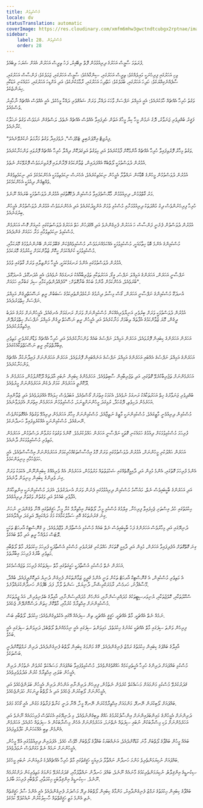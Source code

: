 ```yaml
---
title: މުސްކުޅިވުން
locale: dv
statusTranslation: automatic
coverImage: https://res.cloudinary.com/xmfm6mhw3gwctndtcubgx2rptnae/image/upload/v1740337243/small_cover_educacion_fundamental_a051170f1c.webp
sidebar:
    label: 28. މުސްކުޅިވުން
    order: 28
---
```

ފުރަތަމަ ސާޅީސް އަހަރުގެ ދިރިއުޅުމުން ފޮތް ލިބޭއިރު، ފަހު ތިރީސް އަހަރުން އެއަށް ޝަރަހަ ލިބެއެވެ.

ވިހި އަހަރުގައި ފިރިހެނަކީ މައިލެއްކެވެ؛ ތިރީސް އަހަރުގައި، ސިންގާއެކެވެ؛ ސާޅީސް އަހަރުގައި، ޖަމަލެކެވެ؛ ފަންސާސް އަހަރުގައި، ސާފެއްނެގިއްޔަކެވެ؛ ހަދިހަ އަހަރުގައި، ބުޅަލެކެވެ؛ ހަތްދިހަ އަހަރުގައި، ރާމާމަކުނެކެވެ؛ އަދި އަށްޑިހަ އަހަރުގައި، ހަމައެކަނި އަޑަކާއި ހިޔަންޏެކެވެ.

ވަގުތު ހުރިހާ އެއްޗެއް ހާމަކުރެއެވެ: އެއީ އަމިއްލަ ނަފްސަށް ވާހަކަ ދައްކާ، ވަރަށް ޝައުޤުވެރި ދައްކާ މީހެކެވެ، އެއީ އެއްވެސް އެއްޗެއް ނާހާއިރު ވެސްމެއެވެ.

ފަޤީރު ބުއްދިވެރި ޖަނަވާރު، ދޮގު ނަމުން މީހާ ކިޔާ މީހާގެ އަތުން ހެދިފައިވާ އެއްވެސް އެއްޗެއް ނެތެވެ، ލަސްވެގެން ނަމަވެސް ވަގުތު ނަހަލާކު ކުރާނެއެވެ.

"ފިޔުޖިޓް އިރޭޕަރެބިލީ ޓެމްޕަސް"، ދުވެފައިދާ ވަގުތު މަރާމަތު ނުކުރެވޭނެއެވެ.

ވަގުތު މިހާރު ފޮރުވިފައިވާ ހުރިހާ އެއްޗެއް އާންމުކޮށް ފާޅުކުރެއެވެ އަދި މިވަގުތު އަލިގަދަކޮށް ދިއްލާ ހުރިހާ އެއްޗެއް ފޮރުވައި ވަންހަނާކުރެއެވެ.

އުމުރުން ދުވަސްވުމަކީ ލޯތްބެކޭ އެއްފަދައިން، ޒުވާންކަމުގެ ފޭރާންލައި ފޮރުވިނަމަވެސް ފޮރުވޭކަށް ނެތެވެ.

އުމުރުން ދުވަސްވުމުން މީހުންގެ ބޮޑާކަން ނައްތާލާ އެމީހުން ނިކަމެތިކުރެއެވެ، އެހެނަސް ނިކަމެތިވުމަކީ އެހެންކަމެކެވެ އަދި ނިކަމެތިވެގެން ވެއްޓިގެން ދިއުމަކީ އެހެންކަމެކެވެ.

މަރު ގާތްވުމުން، ދިރިއުޅުމުން މާޔޫސްވެފައިވާ މުސްކުޅިން ދެކޭގޮތުގައި އުމުރުން ދުވަސްވުމަކީ ބުރައެއް ނޫނެވެ.

ހުރިހާ ފިރިހެނުންވެސް ދިގު މުއްދަތަކު ދިރިއުޅުމަށާއި މުސްކުޅި ވުމަށް އުންމީދުކުރެއެވެ އަދި އެހެންނަމަވެސް އުމުރުން ދުވަސްވުމުން އެމީހުން ބިރުގަނެއެވެ.

އުމުރުން ދުވަސްވުން ފެށެނީ ފަންސާސް ހަ އަހަރުން ފެށިގެންނެވެ އަދި އޭގެފަހުން ހަތް އަހަރުގެ ދުވަސްތަކުގައި ކުރިއަށް ގޮސް އަހަރެމެން މުސްކުޅިވެ ނިކަމެތިވުމާއި މަރާ ހަމައަށް ގެންދެއެވެ.

މުސްކުޅިންގެ އެންމެ ބޮޑު ހިތާމައަކީ، މުސްކުޅިވުމަކީ އެއްކަމެއްނަމަވެސް، މުސްކުޅިވެއްޖެކަން ޤަބޫލުކުރަން ބޭނުންނުވުމުގެ މޮޔަކަމާއި، މުސްކުޅިވުމަކީ ކުށެއްކަމަށް ހީކޮށް ޒުވާންކަމަށް ހީކުރުމުގެ މޮޔަކަމެވެ.

އުމުރުން ދުވަސްވުމުގައި އެންމެ ރަނގަޅުކަމަކީ، އެމީހާ މަންޒިލާއި ވަރަށް ގާތުގައި ވުމެވެ.

ނަފްސާނީ އަހަރެން، އަހަރެންގެ އަމިއްލަ ނަފްސު، އީގޯ، އަހަރުތަކާއި ތަޖުރިބާއާއެކު ރަނގަޅެއް ނުވެއެވެ؛ އެއީ އުދަނގޫވެ، އުނދަގޫވެ، ބުރަވެއެވެ، އެހެންކަމުން ޢާންމު ބަހެއް ބުނާގޮތަށް: "އުފެއްދުންތެރިކަމާއި ސިފަ ގަބުރާއި ހަމައަށް".

އުނދަގޫ މުސްކުޅިންގެ ނަފްސާނީ އަހަރެން، ގޯސް މިސާލު ދިނުމުގެ ނުކުޅެދުންތެރިކަމުގެ ސަބަބުން ރީތި ނަސޭހަތްދީގެން އަމިއްލަ ނަފްސަށް ހިތްވަރުދެއެވެ.

އުމުރުން ދުވަސްވުމަކީ ވަރަށް ބިރުވެރި އަނިޔާވެރިއެއްކަން މުސްކުޅިންނަށް ވަރަށް ރަނގަޅަށް އެނގެއެވެ، އެމީހުންނަށް މަރުގެ އަދަބު ދީގެން، މޮޔަ ޒުވާންކަމުގެ އުފާތައް ލިބުމަށް މަނާކުރެއެވެ އަދި އެމީހުން ރީތި ނަސޭހަތް ދީގެން އަމިއްލަ ނަފްސަށް ހިތްވަރުދޭން އިޚްތިޔާރުކުރެއެވެ.

އަހަރެން އަހަރެންގެ ކިބައިން ފޮރުވައެވެ، އަހަރެން އަމިއްލަ ނަފްސުގެ ބައެއް ވަންހަނާކުރެއެވެ އަދި ހުރިހާ އެއްޗެއް ވަޑާންކުރެވެނީ މަތިވެރި ޢިބާރާތްތަކާއި ރީތި ނަސޭހަތްތަކާއެކުގައެވެ.

އަހަރެންގެ އަމިއްލަ ނަފްސުގެ އެއްބައި އަހަރެންގެ އަމިއްލަ ނަފްސުގެ އަނެއްބައިން ފޮރުވައެވެ. އަހަރެން އަހަރެންނަށް ފައިދާނުކުރާ އެއްޗެއް ވަންހަނާކުރެއެވެ.

އަހަރެމެންނަށް ތަޖުރިބާކުރެވޭ ގޮތުގައި، އަދި ތަޖުރިބާއިން ސާބިތުވެއެވެ. އަހަރެމެންގެ ކިބައިން ނުބައި އާދަތައް ދޫކޮށްލުމުން، އަހަރެމެން އެ ދޫކޮށްލީ އަހަރެމެން ކަމަށް ދެކެން އަހަރެމެންނަށް މީރުވެއެވެ.

ބުއްދިވެރި ޖަނަވާރުގެ ހިތް އަހަރުތަކާއެކު ރަނގަޅު ނުވެއެވެ، އެކަމަކު އިތުރަށް ގޯސްވެއެވެ، އަބަދުވެސް ހިލައެކޭ އެއްފަދަވެއެވެ އަދި ޒުވާންއިރު އަހަރެމެން ދަހިވެތި، ދޮގުހަދާ، ރުޅިގަދަ މީހުންނަށްވީނަމަ، މުސްކުޅިވުމުން އަހަރެމެން އިތުރަށް އެފަދަވާނެއެވެ.

މުސްކުޅިން ދިރިއުޅެނީ މާޒީގައެވެ، މުސްކުޅިންނަކީ މާޒީގެ ނަތީޖާއެވެ، މުސްކުޅިންނަށް މިހާރު އަހަރެމެން ދިރިއުޅޭ ވަގުތެއް އެއްގޮތަކަށްވެސް ނޭނގެއެވެ، މުސްކުޅިންނަކީ އެއްކުރެވިފައިވާ ހަނދާނެކެވެ.

ފުރިހަމަ މުސްކުޅިވުމަކަށް ދިއުމުގެ ހަމައެކަނި ގޮތަކީ ނަފްސާނީ އަހަރެން ޙައްލުކުރުމެވެ. ކޮންމެ ވަގުތަކު މަރުވާން ދަސްވުމުން، އަހަރެމެން މަތިވެރި މުސްކުޅިވުމަކަށް ދާނެއެވެ.

އަހަރެން ޙައްލުކުރި މީހުންނަށް، އުމުރުން ދުވަސްވުމުގައި ވަރަށް މޮޅު އިޙްސާސްތަކެއްހުރިކަމަށް އަހަރެމެންނަށް އިޙްސާސްވެއެވެ، އެއީ ހަމަޖެހުމާއި މިނިވަންކަމެވެ.

އެންމެ ފުރިހަމަ ގޮތުގައި، އެންމެ މުޅިން އަދި ދާއިމީގޮތެއްގައި ޝަހުވަތުތައް މަރުވުމުން، އަހަރެމެން އެއް ވެރިއެއްގެ ކިބައިންނޫން، އެކަމަކު ވަރަށް ގިނަ ވެރިންގެ ކިބައިން މިނިވަން ވާނެއެވެ.

އަދި އަހަރެންގެ ބާކީބައިވެސް ނެތް، މައުސޫމު މުސްކުޅިން ދިރިއުޅުމުގައި ފެނުން ވަރަށް އުނދަގުލެވެ، އެފަދަ މުސްކުޅިންނަކީ އިންތިހާއަށް އުފާވެރި ބައެކެވެ އަދި ވަގުތުން ވަގުތަށް ދިރިއުޅެއެވެ.

ޙިކުމަތުގައި ހުދު އިސްތަށި ޖެހިފައިވާ ފިރިހެނާ. ޢިލްމުގެ މުސްކުޅި މީހާ، ލޯތްބަށް އިޙްތިރާމް ކުރާ މީހާ، ޙަޤީޤަތުގައި އޭނާ ވެގެންދަނީ ނުހަނު ގިނަ ޤަރުނުތަކުގެ އޮއި ސަމާލުކަމާއެކު މަގު ދައްކައިދޭ އަލިގަދަ ދިއްލާއެކެވެ.

ދުނިޔޭގައި އަދި މިހާރުވެސް އަހަރެންގެ ފަހު ބާކީބައިވެސް ނެތް ބައެއް މުސްކުޅި އުސްތާޛުން ވުޖޫދުވެއެވެ. މި ގްނޮސްޓިކް އާރހަޓް ތަކަކީ ލޮޓަސް މަލެއްހާ ރީތި އަދި މާތް ބައެކެވެ.

ގިނަ ގޮތްގޮތަށް އުފެދިފައިވާ އަހަރެން، މުޅިން އަދި ދާއިމީ ގޮތަކަށް ޙައްލުކުރި ޤަދަރުވެރި މުސްކުޅި އުސްތާޛަކީ ފުރިހަމަ ޙިކުމަތުގެ، މާތް ލޯތްބާއި މަތިވެރި ބާރުގެ ފުރިހަމަ އިބާރާތެވެ.

އަހަރެން ނެތް މުސްކުޅި އުސްތާޛަކީ ހަގީގަތުގައި މާތް ސިފަތަކުގެ ފުރިހަމަ ތަޖައްސުމެކެވެ.

އެ މަތިވެރި މުސްކުޅިން، އެ ގްނޮސްޓިކް އާރހަޓް ތަކުން ވަނީ އެންމެ ޤަދީމީ ޒަމާންތަކުން ފެށިގެން ދުނިޔެ އަލިކޮށްދީފައެވެ، ބުއްދާ، މޫސާގެފާނު، ހަރމެސް، ރާމަރަކްރިޝްނާ، ދާނިޔަލް، ސަންތު ލާމާ، ފަދަ ބޭފުޅުން ހަނދާންކުރައްވާށެވެ.

ސްކޫލުތަކާއި، ކޮލެޖުތަކާއި، ޔުނިވަރސިޓީތަކުގެ މުދައްރިސުންނާއި، އަންހެން މުދައްރިސުންނާއި، އާއިލާގެ ބެލެނިވެރިން، އައު ޖީލުތަކަށް މުސްކުޅިންނަށް އިޙްތިރާމް ކުރުމާއި، މާތްކޮށް ހިތަން ދަސްކޮށްދޭން ޖެހެއެވެ.

ނަމެއް ނެތް އެއްޗަކީ، މާތް އެއްޗަކީ، ހަޤީޤީ އެއްޗަކީ، ތިން ސިފައެއް އޭގައި އެކުލެވިގެންވެއެވެ: ޙިކުމަތް، ލޯތްބާއި ބަސް.

ފިރިހެން ވަންތަ ސިފަގައި މާތް އެއްޗަކީ ކައުނުގެ ޙިކުމަތެވެ، މައިވަންތަ ސިފަގައި އެއީ ނިމުމެއްނެތް ލޯތްބެވެ، ދަރިވަންތަ ސިފަގައި އެއީ ބަހެވެ.

އާއިލާގެ ބައްޕަގެ ކިބައިން ޙިކުމަތުގެ ރަމްޒު ފެނިގެންދެއެވެ. ގޭގެ މަންމަގެ ކިބައިން ލޯތްބު ފެނިގެންދެއެވެ، ދަރިން ރަމްޒުކޮށްދެނީ ބަސްތަކެވެ.

މުސްކުޅި ބައްޕައަށް ދަރިންގެ ހުރިހާ އެހީތެރިކަމެއް ޙައްޤުވެގެންވެއެވެ. މުސްކުޅިވެފައިވާ ބައްޕައަށް މަސައްކަތް ކުރެވެން ނެތުމުން ދަރިން އެމީހުން ބަލައި، އިޙްތިރާމް ކުރުން ޢަދުލުވެރިވެއެވެ.

ޤަދަރުކުރެވޭ މުސްކުޅި މަންމައަށް މަސައްކަތް ކުރެވެން ނެތުމުން، ފިރިހެން ދަރިންނާއި އަންހެން ދަރިން އެމީހުން ބަލަންޖެހެއެވެ އަދި އެމީހުންނަށް ލޯބިކުރަން ޖެހެއެވެ އަދި އެ ލޯތްބު ދީނަކަށް ހަދަންޖެހެއެވެ.

ބައްޕައަށް ލޯބިކުރަން ނޭނގޭ، މަންމައަށް އިޙްތިރާމްކުރަން ނޭނގޭ މީހާ، އޭނާ ދަނީ ކަނާތް ފަރާތުގެ މަގުން، އެއީ ގޯހުގެ މަގެވެ.

ދަރިންނަށް އެމީހުންގެ މައިންބަފައިންނަށް އިންސާފުކުރުމުގެ ޙައްޤު ލިބިގެންނުވެއެވެ، މި ދުނިޔޭގައި އެކަކުވެސް ފުރިހަމައެއް ނޫނެވެ އަދި އަހަރެމެންނަށް ވަކި މިސްރާބަކުން ނުބައި ސިފަތައް ނެތްނަމަ، އަހަރެމެންނަށް އެހެން މިސްރާބަކުން އެ ސިފަތައް ހުރެއެވެ، އަހަރެމެން އެންމެން ތިބީ އެއްކަހަނުން ކަފާލެވިފައެވެ.

ބައެއް މީހުން ބައްޕާގެ ލޯތްބަށް މާނަ ކުޑަކޮށްދެއެވެ، އަނެއްބަޔަކު ބައްޕާގެ ލޯތްބަށް ހޭވެސް ހެއެވެ. އެފަދައިން ދިރިއުޅުމުގައި އުޅޭ މީހުން، އެމީހުންނަށް ނަމެއް ނެތް މަގަށްވެސް ނުވަދެވެއެވެ.

ބައްޕައަށް ނުކިޔަމަންތެރިވެ މަންމަ ހަނދާން ނައްތާލާ ދަރިއަކީ ހަޤީޤަތުގައި މާތް ހުރިހާ އެއްޗެއްދެކެ ރުޅިއަންނަ ނުބައި މީހެކެވެ.

ސިކުނޑީގެ އިންޤިލާބު، ނުކިޔަމަންތެރިކަމުގެ މާނައެއް ނޫނެވެ، ބައްޕަ ހަނދާން ނައްތާލުމާއި، ޤަދަރުކުރެވޭ މަންމަގެ މަތިވެރިކަން ދަށްކުރުމެއް ނޫނެވެ. ސިކުނޑީގެ އިންޤިލާބަކީ ޙިކުމަތާއި، ލޯތްބާއި ފުރިހަމަ ބާރެވެ.

ބައްޕާގެ ކިބައިން ޙިކުމަތުގެ ރަމްޒު ފެނިގެންދާއިރު، މަންމާގެ ކިބައިން ލޯތްބުގެ ދިރޭ މަސްދަރު ފެނިގެންދެއެވެ އެއީ އެންމެ ސާފު ހަޤީޤަތެއް ނެތި އެންމެ މަތީ ހަޤީޤަތްތައް ހާސިލުކުރުން ނުއެކުލެވޭ ކަމެކެވެ.
